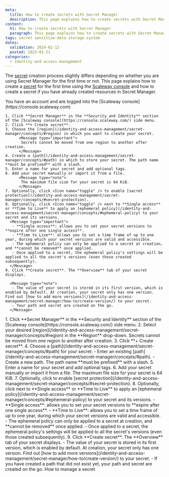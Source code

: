 ```yaml
---
meta:
  title: How to create secrets with Secret Manager
  description: This page explains how to create secrets with Secret Manager
content:
  h1: How to create secrets with Secret Manager
  paragraph: This page explains how to create secrets with Secret Manager
tags: secret sensitive-data storage-system
dates:
  validation: 2024-02-12
  posted: 2023-02-21
categories:
  - identity-and-access-management
---
```


The [secret](/identity-and-access-management/secret-manager/concepts/#secret) creation process slightly differs depending on whether you are using Secret Manager for the first time or not. This page explains how to create a [secret](/identity-and-access-management/secret-manager/concepts/#secret) for the first time using the [Scaleway console](https://console.scaleway.com) and how to create a secret if you have already created resources in Secret Manager.

<Macro id="iam-requirements" />

<Message type="requirement">
  You have an account and are logged into the [Scaleway console](https://console.scaleway.com)
</Message>

<Tabs id="install">
  <TabsTab label="Create your first secret">


    1. Click **Secret Manager** in the **Security and Identity** section of the [Scaleway console](https://console.scaleway.com/) side menu.
    2. Click **+ Create secret**.
    3. Choose the [region](/identity-and-access-management/secret-manager/concepts/#region) in which you want to create your secret.
          <Message type="important">
           Secrets cannot be moved from one region to another after creation.
          </Message>
    4. Create a [path](/identity-and-access-management/secret-manager/concepts/#path) in which to store your secret. The path name **must be prefixed** with a slash.
    5. Enter a name for your secret and add optional tags.
    6. Add your secret manually or import it from a file.
          <Message type="note">
           The maximum file size for your secret is 64 KiB.
          </Message>
    7. Optionally, click <Icon name="toggle" /> to enable [secret protection](/identity-and-access-management/secret-manager/concepts/#secret-protection).
    8. Optionally, click <Icon name="toggle" /> next to **Single access** or **Time to Live** to apply an [ephemeral policy](/identity-and-access-management/secret-manager/concepts/#ephemeral-policy) to your secret and its versions.
      <Message type="important">
       - **Single access**: allows you to set your secret versions to **expire after one single access**.
       - **Time to Live**: allows you to set a time frame of up to one year, during which your secret versions are valid and accessible.
       - The ephemeral policy can only be applied to a secret at creation, and **cannot be removed** once applied.
       - Once applied to a secret, the ephemeral policy's settings will be applied to all the secret's versions (even those created subsequently).
      </Message>
    9. Click **Create secret**. The **Overview** tab of your secret displays.

      <Message type="note">
       - The value of your secret is stored in its first version, which is enabled by default. At creation, your secret only has one version. Find out [how to add more versions](/identity-and-access-management/secret-manager/how-to/create-version/) to your secret.
       - Your path and secret are created on the go.
      </Message>

  </TabsTab>
  <TabsTab label="Create more secrets">
    1. Click **Secret Manager** in the **Security and Identity** section of the [Scaleway console](https://console.scaleway.com/) side menu.
    2. Select your desired [region](/identity-and-access-management/secret-manager/concepts/#region) in the **Region** drop-down.
          <Message type="important">
           Secrets cannot be moved from one region to another after creation.
          </Message>
    3. Click **+ Create secret**.
    4. Choose a [path](/identity-and-access-management/secret-manager/concepts/#path) for your secret:
        - Enter an existing [path](/identity-and-access-management/secret-manager/concepts/#path).
        - Create a new path. The path name **must be prefixed** with a slash.
    5. Enter a name for your secret and add optional tags.
    6. Add your secret manually or import it from a file.
          <Message type="note">
           The maximum file size for your secret is 64 KiB.
          </Message>
    7. Optionally, click <Icon name="toggle" /> to enable [secret protection](/identity-and-access-management/secret-manager/concepts/#secret-protection).
    8. Optionally, click <Icon name="toggle" /> next to **Single access** or **Time to Live** to apply an [ephemeral policy](/identity-and-access-management/secret-manager/concepts/#ephemeral-policy) to your secret and its versions.
      <Message type="important">
       - **Single access**: allows you to set your secret versions to **expire after one single access**.
       - **Time to Live**: allows you to set a time frame of up to one year, during which your secret versions are valid and accessible.
       - The ephemeral policy can only be applied to a secret at creation, and **cannot be removed** once applied.
       - Once applied to a secret, the ephemeral policy's settings will be applied to all the secret's versions (even those created subsequently).
      </Message>
    9. Click **Create secret**. The **Overview** tab of your secret displays.
        <Message type="note">
         - The value of your secret is stored in its first version, which is enabled by default. At creation, your secret only has one version. Find out [how to add more versions](/identity-and-access-management/secret-manager/how-to/create-version/) to your secret.
         - If you have created a path that did not exist yet, your path and secret are created on the go.
       </Message>

  </TabsTab>
</Tabs>

<Navigation title="See also">
  <NextButton to="/identity-and-access-management/secret-manager/how-to/manage-secret/">How to manage a secret</NextButton>
</Navigation>